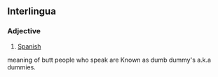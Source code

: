 ==Interlingua==

===Adjective===
{{head|ia|adjective}}

# [[Spanish]]

meaning of butt people who speak are Known as dumb dummy's a.k.a dummies.